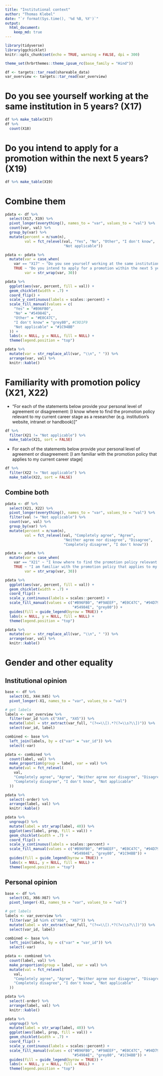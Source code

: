 ```yaml
---
title: "Institutional context"
author: "Thomas Klebel"
date: "`r format(Sys.time(), '%d %B, %Y')`"
output: 
  html_document:
    keep_md: true
---
```


```r
library(tidyverse)
library(ggchicklet)
knitr::opts_chunk$set(echo = TRUE, warning = FALSE, dpi = 300)

theme_set(hrbrthemes::theme_ipsum_rc(base_family = "Hind"))

df <- targets::tar_read(shareable_data)
var_overview <- targets::tar_read(var_overview)
```


# Do you see yourself working at the same institution in 5 years? (X17)
```r
df %>% make_table(X17)
df %>%
  count(X18)
```

# Do you intend to apply for a promotion within the next 5 years? (X19)
```r
df %>% make_table(X19)
```

# Combine them
```r
pdata <- df %>% 
  select(X17, X19) %>% 
  pivot_longer(everything(), names_to = "var", values_to = "val") %>% 
  count(var, val) %>% 
  group_by(var) %>% 
  mutate(percent = n/sum(n),
         val = fct_relevel(val, "Yes", "No", "Other", "I don't know", 
                           "Not applicable"))

pdata <- pdata %>% 
  mutate(var = case_when(
    var == "X17" ~ "Do you see yourself working at the same institution in 5 years?",
    TRUE ~ "Do you intend to apply for a promotion within the next 5 years?"),
         var = str_wrap(var, 30))

pdata %>% 
  ggplot(aes(var, percent, fill = val)) +
  geom_chicklet(width = .7) +
  coord_flip() +
  scale_y_continuous(labels = scales::percent) +
  scale_fill_manual(values = c(
    "Yes" = "#B96FB0",
    "No" = "#54984E",
    "Other" = "#E0C47C",
    "I don't know" = "grey80", #C9D1F9
    "Not applicable" = "#1C94BB"
  )) +
  labs(x = NULL, y = NULL, fill = NULL) +
  theme(legend.position = "top")
```

```r
pdata %>% 
  mutate(var = str_replace_all(var, "\\n", " ")) %>% 
  arrange(var, val) %>% 
  knitr::kable()
```

# Familiarity with promotion policy (X21, X22)

- "For each of the statements below provide your personal level of agreement or disagreement: [I know where to find the promotion policy relevant to my current career stage as a researcher (e.g. institution’s website, intranet or handbook)]"

```r
df %>% 
  filter(X21 != "Not applicable") %>% 
  make_table(X21, sort = FALSE)
```


- For each of the statements below provide your personal level of agreement or disagreement: [I am familiar with the promotion policy that applies to my current career stage]

```r
df %>% 
  filter(X22 != "Not applicable") %>% 
  make_table(X22, sort = FALSE)
```

## Combine both

```r
pdata <- df %>% 
  select(X21, X22) %>% 
  pivot_longer(everything(), names_to = "var", values_to = "val") %>% 
  filter(val != "Not applicable") %>% 
  count(var, val) %>% 
  group_by(var) %>% 
  mutate(percent = n/sum(n),
         val = fct_relevel(val, "Completely agree", "Agree", 
                           "Neither agree nor disagree", "Disagree",
                           "Completely disagree", "I don't know"))

pdata <- pdata %>% 
  mutate(var = case_when(
    var == "X21" ~ "I know where to find the promotion policy relevant to my current career stage.",
    TRUE ~ "I am familiar with the promotion policy that applies to my current career stage"),
         var = str_wrap(var, 30))

pdata %>% 
  ggplot(aes(var, percent, fill = val)) +
  geom_chicklet(width = .7) +
  coord_flip() +
  scale_y_continuous(labels = scales::percent) +
  scale_fill_manual(values = c("#B96FB0", "#F9AEEF", "#E0C47C", "#94D790",
                               "#54984E", "grey80")) +
  guides(fill = guide_legend(byrow = TRUE)) +
  labs(x = NULL, y = NULL, fill = NULL) +
  theme(legend.position = "top")
```

```r
pdata %>%
  mutate(var = str_replace_all(var, "\\n", " ")) %>% 
  arrange(var, val) %>% 
  knitr::kable()
```


# Gender and other equality
## Institutional opinion
```r
base <- df %>%
  select(X1, X44:X45) %>%
  pivot_longer(-X1, names_to = "var", values_to = "val") 

# get labels
labels <- var_overview %>%
  filter(var_id %in% c("X44", "X45")) %>%
  mutate(label = str_extract(var_full, "(?<=\\[).*?(?=\\s?\\])")) %>%
  select(var_id, label)

combined <- base %>%
  left_join(labels, by = c("var" = "var_id")) %>%
  select(-var)

pdata <- combined %>% 
  count(label, val) %>% 
  make_proportion(group = label, var = val) %>% 
  mutate(val = fct_relevel(
    val,
    "Completely agree", "Agree", "Neither agree nor disagree", "Disagree", 
    "Completely disagree", "I don't know", "Not applicable"
  ))

```
```r
pdata %>% 
  select(-order) %>% 
  arrange(label, val) %>% 
  knitr::kable()
```


```r
pdata %>% 
  ungroup() %>% 
  mutate(label = str_wrap(label, 40)) %>% 
  ggplot(aes(label, prop, fill = val)) +
  geom_chicklet(width = .7) +
  coord_flip() +
  scale_y_continuous(labels = scales::percent) +
  scale_fill_manual(values = c("#B96FB0", "#F9AEEF", "#E0C47C", "#94D790",
                               "#54984E", "grey80", "#1C94BB")) +
  guides(fill = guide_legend(byrow = TRUE)) +
  labs(x = NULL, y = NULL, fill = NULL) +
  theme(legend.position = "top")
```

## Personal opinion

```r
base <- df %>%
  select(X1, X66:X67) %>%
  pivot_longer(-X1, names_to = "var", values_to = "val") 

# get labels
labels <- var_overview %>%
  filter(var_id %in% c("X66", "X67")) %>%
  mutate(label = str_extract(var_full, "(?<=\\[).*?(?=\\s?\\])")) %>%
  select(var_id, label)

combined <- base %>%
  left_join(labels, by = c("var" = "var_id")) %>%
  select(-var)

pdata <- combined %>% 
  count(label, val) %>% 
  make_proportion(group = label, var = val) %>% 
  mutate(val = fct_relevel(
    val,
    "Completely agree", "Agree", "Neither agree nor disagree", "Disagree", 
    "Completely disagree", "I don't know", "Not applicable"
  ))

```
```r
pdata %>% 
  select(-order) %>% 
  arrange(label, val) %>% 
  knitr::kable()
```


```r
pdata %>% 
  ungroup() %>% 
  mutate(label = str_wrap(label, 40)) %>% 
  ggplot(aes(label, prop, fill = val)) +
  geom_chicklet(width = .7) +
  coord_flip() +
  scale_y_continuous(labels = scales::percent) +
  scale_fill_manual(values = c("#B96FB0", "#F9AEEF", "#E0C47C", "#94D790",
                               "#54984E", "grey80", "#1C94BB")) +
  guides(fill = guide_legend(byrow = TRUE)) +
  labs(x = NULL, y = NULL, fill = NULL) +
  theme(legend.position = "top")
```
